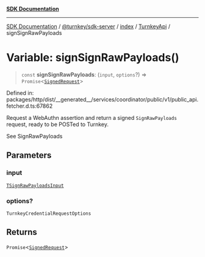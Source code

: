 [**SDK Documentation**](../../../../../../README.mdx)

***

[SDK Documentation](../../../../../../packages.mdx) / [@turnkey/sdk-server](../../../../README.mdx) / [index](../../../README.mdx) / [TurnkeyApi](../README.mdx) / signSignRawPayloads

# Variable: signSignRawPayloads()

> `const` **signSignRawPayloads**: (`input`, `options`?) => `Promise`\<[`SignedRequest`](../../../../../http/index/type-aliases/SignedRequest.mdx)\>

Defined in: packages/http/dist/\_\_generated\_\_/services/coordinator/public/v1/public\_api.fetcher.d.ts:67862

Request a WebAuthn assertion and return a signed `SignRawPayloads` request, ready to be POSTed to Turnkey.

See SignRawPayloads

## Parameters

### input

[`TSignRawPayloadsInput`](../type-aliases/TSignRawPayloadsInput.mdx)

### options?

`TurnkeyCredentialRequestOptions`

## Returns

`Promise`\<[`SignedRequest`](../../../../../http/index/type-aliases/SignedRequest.mdx)\>
